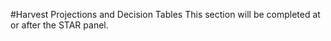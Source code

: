 <!-- **************HARVEST PROJECTIONS AND DECISION TABLE****************** -->
#Harvest Projections and Decision Tables
This section will be completed at or after the STAR panel.
<!--
The forecasts of stock abundance and yield were developed using the final base model, with the forecasted projections of the OFL presented in Table \ref{tab:OFL_projection}. 


The forecasted projections of the OFL for each model are presented 
in Table \ref{tab:Decision_table_mod1}. 
-->




 



